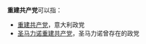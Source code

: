 '''重建共产党'''可以指：

* [[重建共产党|重建共产党]]，意大利政党
* [[圣马力诺重建共产党|圣马力诺重建共产党]]，圣马力诺曾存在的政党

{{disambig|cat=五字政党消歧义}}